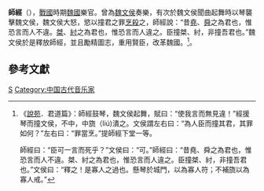 '''師經'''（{{bd|？||？||catIdx=}}），[[戰國|戰國]]時期[[魏國|魏國]]樂官。曾為[[魏文侯|魏文侯]]奏樂，有次於魏文侯聞曲起舞時以琴襲擊魏文侯，魏文侯大怒，慾以撞君之罪[[烹殺|烹殺]]之，師經說：“昔[[堯|堯]]、[[舜|舜]]之為君也，惟恐言而人不違。[[桀|桀]]、[[紂|紂]]之為君也，惟恐言而人違之。臣撞桀、紂，非撞吾君也。”魏文侯於是釋放師經，並且勵精圖志，重用賢臣，改革魏國。<ref>《[[說苑|說苑]]．君道篇》：師經鼓琴，魏文侯起舞，賦曰：“使我言而無見違！”經援琴而撞文侯，不中，中旒（liú)潰之。文侯謂左右曰：“為人臣而撞其君，其罪如何？”左右曰：“罪當烹。”提師經下堂一等。

師經曰：“臣可一言而死乎？”文侯曰：“可。”師經曰：“昔堯、舜之為君也，惟恐言而人不違。桀、紂之為君也，惟恐言而人違之。臣撞桀、紂，非撞吾君也。”文侯曰：“釋之！是寡人之過也。懸琴於城門，以為寡人符；不補旒以為寡人戒。”</ref>。

==參考文獻==
<div class="references-small">
<references></references>
</div>

[[Category:春秋戰國人物|S]]
[[Category:中国古代音乐家|Category:中国古代音乐家]]